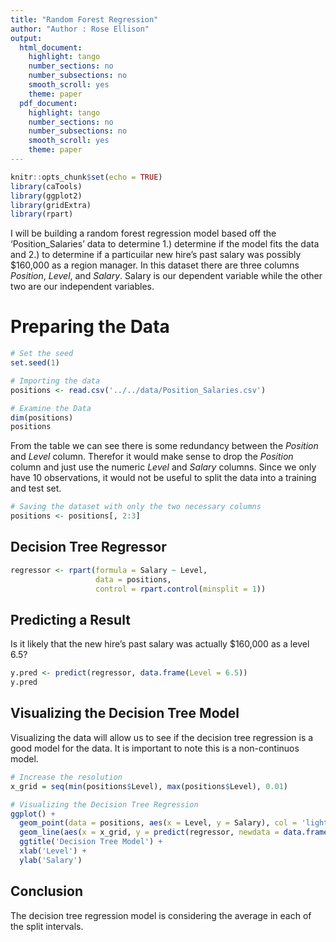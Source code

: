 ```yaml
---
title: "Random Forest Regression"
author: "Author : Rose Ellison"
output:
  html_document:
    highlight: tango
    number_sections: no
    number_subsections: no
    smooth_scroll: yes
    theme: paper
  pdf_document:
    highlight: tango
    number_sections: no
    number_subsections: no
    smooth_scroll: yes
    theme: paper
---
```


```r
knitr::opts_chunk$set(echo = TRUE)
library(caTools)
library(ggplot2)
library(gridExtra)
library(rpart)
```


I will be building a random forest regression model based off the 'Position_Salaries' data to determine 1.) determine if the model fits the data and 2.) to determine if a particuilar new hire's past salary was possibly $160,000 as a region manager.
In this dataset there are three columns $Position$, $Level$, and $Salary$. Salary is our dependent variable while the other two are our independent variables. 

# Preparing the Data
```r
# Set the seed
set.seed(1)

# Importing the data
positions <- read.csv('../../data/Position_Salaries.csv')

# Examine the Data
dim(positions)
positions
```

From the table we can see there is some redundancy between the $Position$ and $Level$ column. Therefor it would make sense to drop the $Position$ column and just use the numeric $Level$ and $Salary$ columns. Since we only have 10 observations, it would not be useful to split the data into a training and test set.

```r
# Saving the dataset with only the two necessary columns
positions <- positions[, 2:3]
```



## Decision Tree Regressor
```r
regressor <- rpart(formula = Salary ~ Level, 
                   data = positions,
                   control = rpart.control(minsplit = 1))
```


## Predicting a Result
Is it likely that the new hire's past salary was actually $160,000 as a level 6.5?
```r
y.pred <- predict(regressor, data.frame(Level = 6.5))
y.pred
```



## Visualizing the Decision Tree Model
Visualizing the data will allow us to see if the decision tree regression is a good model for the data. It is important to note this is a non-continuos model.
```r
# Increase the resolution
x_grid = seq(min(positions$Level), max(positions$Level), 0.01)

# Visualizing the Decision Tree Regression
ggplot() + 
  geom_point(data = positions, aes(x = Level, y = Salary), col = 'lightblue') + 
  geom_line(aes(x = x_grid, y = predict(regressor, newdata = data.frame(Level = x_grid))), col = 'darkblue') + 
  ggtitle('Decision Tree Model') + 
  xlab('Level') + 
  ylab('Salary')

```

## Conclusion
The decision tree regression model is considering the average in each of the split intervals.

